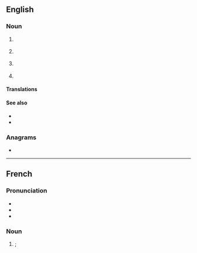 {{also|pet|pêt|pět|Pet.}}
==English==

===Noun===
{{en-noun|~}}

# {{lb|en|uncountable|organic compound}} {{initialism of|en|polyethylene terephthalate}}
# {{lb|en|countable}} {{acronym of|en|positron emission tomography}}
# {{lb|en|countable|genetics}} {{acronym of|en|paired-end tag}}
# {{lb|en|countable|computing|[[backronym]]}} {{acronym of|en|[[w:Commodore PET|personal electronic transactor]]}}

====Translations====
{{trans-see|polyethylene terephthalate}}

{{trans-see|positron emission tomography}}

====See also====
* {{l|en|Dacron}}
* {{l|en|Terylene}}

===Anagrams===
* {{anagrams|en|a=ept|EPT|PTE|Pte|TPE|Tep|ept}}

{{topics|en|Radioactivity}}

----

==French==

===Pronunciation===
* {{fr-IPA|pé-eu-té}}
* {{audio|fr|LL-Q150 (fra)-Poslovitch-PET.wav|Audio}}
* {{audio|fr|LL-Q150 (fra)-DSwissK-PET.wav|Audio (Switzerland)}}

===Noun===
{{fr-noun|m}}

# {{l|en|PET|gloss=polyethylene terephthalate}}; {{abbreviation of|fr|polyéthylène téréphtalate}}